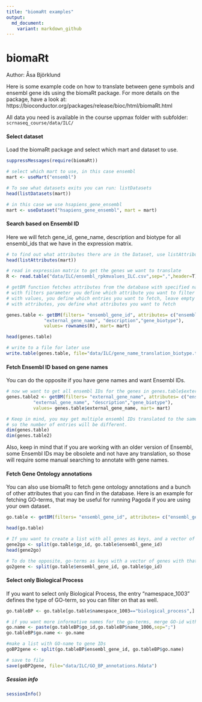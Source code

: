 ```yaml
---
title: "biomaRt examples"
output:
  md_document:
    variant: markdown_github
---
```


# biomaRt
Author: Åsa Björklund


Here is some example code on how to translate between gene symbols and ensembl gene ids using the biomaRt package. 
For more details on the package, have a look at:
https://bioconductor.org/packages/release/bioc/html/biomaRt.html


All data you need is available in the course uppmax folder with subfolder:
`scrnaseq_course/data/ILC/`

#### Select dataset

Load the biomaRt package and select which mart and dataset to use. 

```r
suppressMessages(require(biomaRt))

# select which mart to use, in this case ensembl
mart <- useMart("ensembl")

# To see what datasets exits you can run: listDatasets
head(listDatasets(mart))

# in this case we use hsapiens_gene_ensembl
mart <- useDataset("hsapiens_gene_ensembl", mart = mart)
```


#### Search based on Ensembl ID

Here we will fetch gene_id, gene_name, description and biotype for all ensembl_ids that we have in the expression matrix.

```r
# to find out what attributes there are in the Dataset, use listAttributes
head(listAttributes(mart))

# read in expression matrix to get the genes we want to translate
R <- read.table("data/ILC/ensembl_rpkmvalues_ILC.csv",sep=",",header=T)

# getBM function fetches attributes from the database with specified names. 
# with filters parameter you define which attribute you want to filter on
# with values, you define which entries you want to fetch, leave empty to fetch all entries.
# with attributes, you define what attributes you want to fetch

genes.table <- getBM(filters= "ensembl_gene_id", attributes= c("ensembl_gene_id", 
              "external_gene_name", "description","gene_biotype"), 
              values= rownames(R), mart= mart) 

head(genes.table)

# write to a file for later use
write.table(genes.table, file="data/ILC/gene_name_translation_biotype.tab",sep="\t")
```

#### Fetch Ensembl ID based on gene names

You can do the opposite if you have gene names and want Ensembl IDs.
```r
# now we want to get all ensembl IDs for the genes in genes.table$external_gene_name
genes.table2 <- getBM(filters= "external_gene_name", attributes= c("ensembl_gene_id", 
          "external_gene_name", "description","gene_biotype"), 
          values= genes.table$external_gene_name, mart= mart)

# Keep in mind, you may get multiple ensembl IDs translated to the same gene name, 
# so the number of entries will be different.
dim(genes.table)
dim(genes.table2)

```

Also, keep in mind that if you are working with an older version of Ensembl, some Ensembl IDs may be obsolete and not have any translation, so those will require some manual searching to annotate with gene names.


#### Fetch Gene Ontology annotations

You can also use biomaRt to fetch gene ontology annotations and a bunch of other attributes that you can find in the database. Here is an example for fetching GO-terms, that may be useful for running Pagoda if you are using your own dataset.

```r
go.table <- getBM(filters= "ensembl_gene_id", attributes= c("ensembl_gene_id", "external_gene_name", "go_id","name_1006", "namespace_1003"), values= rownames(R), mart= mart)

head(go.table)

# If you want to create a list with all genes as keys, and a vector of go-terms as values
gene2go <- split(go.table$go_id, go.table$ensembl_gene_id)
head(gene2go)

# To do the opposite, go-terms as keys with a vector of genes with that go-term
go2gene <- split(go.table$ensembl_gene_id, go.table$go_id)
```

#### Select only Biological Process

If you want to select only Biological Process, the entry "namespace_1003" defines the type of GO-term, so you can filter on that as well.

```r
go.tableBP <- go.table[go.table$namespace_1003=="biological_process",]

# if you want more informative names for the go-terms, merge GO-id with name
go.name <- paste(go.tableBP$go_id,go.tableBP$name_1006,sep=";")
go.tableBP$go.name <- go.name

#make a list with GO-name to gene IDs
goBP2gene <- split(go.tableBP$ensembl_gene_id, go.tableBP$go.name)

# save to file
save(goBP2gene, file="data/ILC/GO_BP_annotations.Rdata")
```

##### Session info

```r
sessionInfo()
```